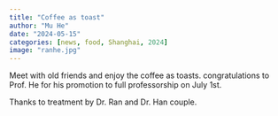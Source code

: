 ```yaml
---
title: "Coffee as toast"
author: "Mu He"
date: "2024-05-15"
categories: [news, food, Shanghai, 2024]
image: "ranhe.jpg"
---
```


Meet with old friends and enjoy the coffee as toasts. congratulations to Prof. He for his promotion to full professorship on July 1st.

Thanks to treatment by Dr. Ran and Dr. Han couple.
